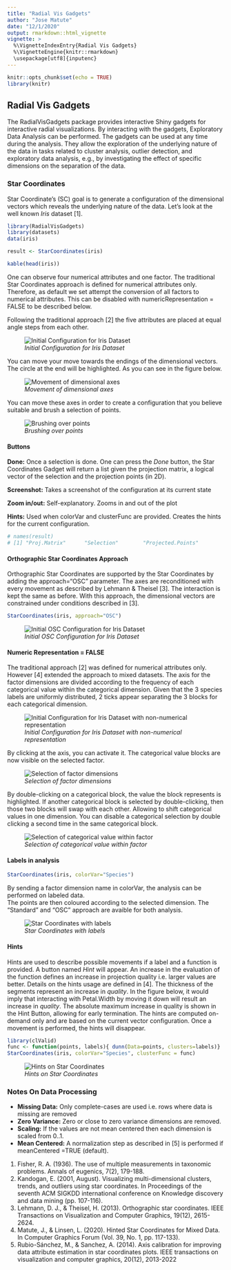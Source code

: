 ```yaml
---
title: "Radial Vis Gadgets"
author: "Jose Matute"
date: "12/1/2020"
output: rmarkdown::html_vignette
vignette: >
  %\VignetteIndexEntry{Radial Vis Gadgets}
  %\VignetteEngine{knitr::rmarkdown}
  \usepackage[utf8]{inputenc}
---
```

```r
knitr::opts_chunk$set(echo = TRUE)
library(knitr)
```

## Radial Vis Gadgets

The RadialVisGadgets package provides interactive Shiny gadgets for interactive radial visualizations. By interacting with the gadgets, Exploratory Data Analysis can be performed. The gadgets can be used at any time during the analysis. They allow the exploration of the underlying nature of the data in tasks related to cluster analysis, outlier detection, and exploratory data analysis, e.g., by investigating the effect of specific dimensions on the separation of the data.


### Star Coordinates 

Star Coordinate's (SC) goal is to generate a configuration of the dimensional vectors which reveals the underlying nature of the data. Let's look at the well known *Iris* dataset [1]. 

```r
library(RadialVisGadgets)
library(datasets)
data(iris) 

result <- StarCoordinates(iris)
```
```r
kable(head(iris))
```

One can observe four numerical attributes and one factor. The traditional Star Coordinates approach is defined for numerical attributes only. Therefore, as default we set attempt the conversion of all factors to numerical attributes. This can be disabled with numericRepresentation = FALSE to be described below.  

Following the traditional approach [2] the five attributes are placed at equal angle steps from each other. 

![*Initial Configuration for Iris Dataset*](./imgs/iris_init.png)


You can move your move towards the endings of the dimensional vectors. The circle at the end will be highlighted.
As you can see in the figure below.


![*Movement of dimensional axes*](./imgs/iris_movement.png)


You can move these axes in order to create a configuration that you believe suitable and brush a selection of points.


![*Brushing over points *](./imgs/iris_brush.png)


#### Buttons

**Done:** Once a selection is done. One can press the *Done* button, the Star Coordinates Gadget will return a list given the projection matrix, a logical vector of the selection and the projection points (in 2D).

**Screenshot:** Takes a screenshot of the configuration at its current state

**Zoom in/out:** Self-explanatory. Zooms in and out of the plot

**Hints:** Used when colorVar and clusterFunc are provided. Creates the hints for the current configuration. 

```r
# names(result)
# [1] "Proj.Matrix"      "Selection"        "Projected.Points"
```

#### Orthographic Star Coordinates Approach

Orthographic Star Coordinates are supported by the Star Coordinates by adding the approach="OSC" parameter. The axes are reconditioned with every movement as described by Lehmann & Theisel [3]. The interaction is kept the same as before. With this approach, the dimensional vectors are constrained under conditions described in [3].

```r
StarCoordinates(iris, approach="OSC")
```

![*Initial OSC Configuration for Iris Dataset*](./imgs/iris_osc.png)

#### Numeric Representation = FALSE

The traditional approach [2] was defined for numerical attributes only. However [4] extended the approach to mixed datasets.
The axis for the factor dimensions are divided according to the frequency of each categorical value within the categorical dimension.
Given that the 3 species labels are uniformly distributed, 2 ticks appear separating the 3 blocks for each categorical dimension.


![*Initial Configuration for Iris Dataset with non-numerical representation *](./imgs/iris_init_false.png)

By clicking at the axis, you can activate it. The categorical value blocks are now visible on the selected factor.

![*Selection of factor dimensions *](./imgs/iris_axes_selected.png)

By double-clicking on a categorical block, the value the block represents is highlighted. If another categorical block is selected by double-clicking, then those two blocks will swap with each other. Allowing to shift categorical values in one dimension. You can disable a categorical selection by double clicking a second time in the same categorical block.

![*Selection of categorical value within factor *](./imgs/iris_click.png)

#### Labels in analysis

```r
StarCoordinates(iris, colorVar="Species")
```

By sending a factor dimension name in colorVar, the analysis can be performed on labeled data.  
The points are then coloured according to the selected dimension. The "Standard" and "OSC" approach are avaible for both analysis.

![*Star Coordinates with labels*](./imgs/iris_class.png)

#### Hints 

Hints are used to describe possible movements if a label and a function is provided. A button named *Hint* will appear. An increase in the evaluation of the function defines an increase in projection quality i.e. larger values are better. Details on the hints usage are defined in [4]. The thickness of the segments represent an increase in *quality*. In the figure below, it would imply that interacting with Petal.Width by moving it down will result an increase in *quality*.  The absolute maximum increase in quality is shown in the Hint Button, allowing for early termination. The hints are computed on-demand only and are based on the current vector configuration. Once a movement is performed, the hints will disappear.

```r
library(clValid)
func <- function(points, labels){ dunn(Data=points, clusters=labels)}
StarCoordinates(iris, colorVar="Species", clusterFunc = func) 
```
![*Hints on Star Coordinates *](./imgs/iris_hints.png)


### Notes On Data Processing 

* **Missing Data:** Only complete-cases are used i.e. rows where data is missing are removed
* **Zero Variance:** Zero or close to zero variance dimensions are removed.
* **Scaling:** If the values are not mean centered then each dimension is scaled from 0..1.
* **Mean Centered:** A normalization step as described in [5] is performed if meanCentered =TRUE (default).

1. Fisher, R. A. (1936). The use of multiple measurements in taxonomic problems. Annals of eugenics, 7(2), 179-188.
2. Kandogan, E. (2001, August). Visualizing multi-dimensional clusters, trends, and outliers using star coordinates. In Proceedings of the seventh ACM SIGKDD international conference on Knowledge discovery and data mining (pp. 107-116).
3. Lehmann, D. J., & Theisel, H. (2013). Orthographic star coordinates. IEEE Transactions on Visualization and Computer Graphics, 19(12), 2615-2624.
4. Matute, J., & Linsen, L. (2020). Hinted Star Coordinates for Mixed Data. In Computer Graphics Forum (Vol. 39, No. 1, pp. 117-133).
5. Rubio-Sánchez, M., & Sanchez, A. (2014). Axis calibration for improving data attribute estimation in star coordinates plots. IEEE transactions on visualization and computer graphics, 20(12), 2013-2022




